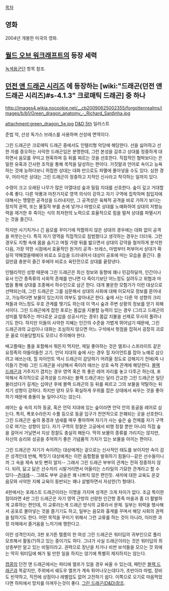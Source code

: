 {{{+1 綠龍 / Green Dragon }}}

[[목차]]
== 영화 ==
2004년 개봉한 미국의 영화. 

== [[월드 오브 워크래프트]]의 등장 세력 ==
[[녹색용군단]] 항목 참조.

== [[던전 앤 드래곤 시리즈]] 에 등장하는 [wiki:"드래곤(던전 앤 드래곤 시리즈)#s-4.1.3" 크로매틱 드래곤] 중 하나 ==
http://images4.wikia.nocookie.net/__cb20090625002355/forgottenrealms/images/b/b1/Green_dragon_anatomy_-_Richard_Sardinha.jpg

attachment:green_dragon_5e.jpg
[[D&D 5th]] 일러스트

준법 악, 산성 독가스 브레스를 사용하며 산성에 면역이다.

그린 드래곤은 크로매틱 드래곤 중에서도 인텔리형 악당에 해당한다. 선을 싫어하고 선한 자를 증오하는 사악한 드래곤임은 분명한데, 그런 본성을 감추고 상대를 정중하게 대하면서 음모를 꾸미고 현혹하며 등 뒤를 찌르는 것을 선호한다. 직접적인 협박보다는 은밀한 유혹과 간사한 조작을 통해 목적을 달성하는 편이다. 거짓말과 언어로 속이고 능욕하는 것에 능하다보니 허접한 상대는 대화 만으로도 파멸에 몰아넣을 수도 있다. 심한 경우, 어리석은 상대는 그린 드래곤이 정중하고 지적인 신사라고 착각하는 일까지 있다.

수령이 크고 오래된 나무가 많은 아열대성 숲과 밀림 지대를 선호한다. 숲이 깊고 거대할수록 좋다. 다른 악룡과 마찬가지로 영역 의식이 강하고 자기 구역에 집착하며 침입자에 대해서는 맹렬한 공격성을 드러내지만, 그 공격성은 육체적 공격을 바로 가하기 보다는 정치적 권력, 또는 물질적 부를 손에 넣거나 마법으로 상대를 노예화하여 상대의 저항능력을 제거한 후 죽이는 식의 최저한의 노력으로 효율적으로 힘을 떨쳐 상대를 파멸시키는 것을 즐긴다.

하지만 사기치거나 긴 음모를 꾸미기에 적합하지 않은 상대의 경우에는 대화 없이 공격을 퍼붓는는다. 특히 자기 영역을 직접적으로 침범했다고 생각하는 경우는 더더욱. 그런 경우도 지형 속에 몸을 숨기고 며칠 가량 뒤를 밟으면서 상대의 강약을 철저하게 분석한 다음, 가장 약한 시점에서 효율적인 원거리 공격- 브레스, 마법부터 퍼부어서 상대가 확실히 약해졌을때에야 비로소 모습을 드러내어서 대상이 공포에 떠는 모습을 즐긴다. 즐길만큼 충분히 즐긴 후에야 비로소 육탄전으로 상대를 끝장낸다.

인텔리적인 성향 때문에 그린 드래곤은 최신 정보와 동향에 꽤나 민감하달까, 인간이나 유사 인간 종족류의 사회적 존재를 만나면 다 죽이기보단 어느정도 살려두고 위협과 마법을 통해 상대를 조종해서 하수인으로 삼곤 한다. 대개 불운한 모험가가 이런 대상으로 선택되는데, 그린 드래곤은 그를 심문해서 상대의 사회에 대해 이모저모 정보를 뜯어내고, 가능하다면 보물이 있는지의 여부도 알아내곤 한다. 숲에 사는 다른 악 성향의 크리쳐들과 어느정도 우호 관계를 맺기도 하는데 이 역시 숲과 주변 상황의 정보를 얻기 위해서이다. 
그린 드래곤에게 잡힌 포로는 몸값을 지불할 능력이 있는 경우 (그리고 드래곤의 성미를 맞춰주는 까다로운 교섭을 성공시키는 경우) 몸값 지불을 선제로 무사히 풀려나기도 한다. 하지만 이들의 사악한 지혜는 인간의 수준을 가볍게 뛰어넘기 때문에, 그린 드래곤과의 교섭이나 대화는 조심하지 않으면 어느 구석에서 헛점을 잡혀서 굉장히 괴로운 꼴로 이용당할지도 모르니 주의해야 한다.

배고플때는 풀을 포함해서 뭐든지 먹지만, 제일 좋아하는 것은 엘프나 스프라이트 같은 요정족의 야들야들한 고기. 언덕 지대의 숲에 사는 경우 힐 자이언트를 잡아 노예로 삼으려고 애쓰는데, 힐 자이언트 역시 드래곤이 감당하기 어려울 정도로 강해지기 전에(즉 나이들기 전에) 그린 드래곤을 사냥해서 죽이려 애쓰는 상호 숙적 관계에 해당한다. 
[[블랙 드래곤]]과 거주지가 겹치는 경우 영역 혹은 목 좋은 레어 자리를 놓고 다투곤 하는데, 포악해서 즉각적으로 공격성을 드러내는 블랙 드래곤과는 달리 간교한 그린 드래곤은 일단 물러섰다가 길게는 십여년 후에 블랙 드래곤의 등 뒤를 찌르고 그의 보물을 약탈하는 뒤치기 성향이 강하다. 하지만 양자 모두 확실하게 우위를 잡은 상태에서 싸우는 것을 좋아하기 때문에 충돌이 늘 일어나지는 않는다.

레어는 숲 속의 지하 동굴, 혹은 언덕 지대에 있는 숲이라면 언덕 안의 동굴을 레어로 삼는다. 특히, 폭포수라든지 수풀 등으로 동굴 입구가 천연적으로 은폐되는 곳을 선호한다. 그린 드래곤은 숲의 풍경과 냄새를 매우 좋아하며 자기가 사는 숲은 숲 전체를 자기 구역으로 여기는 성향이 있다. 자기 구역의 정찰은 고공에서 비행 정찰 뿐만 아니라 직접 숲을 걸어서 거닐면서 지상 정찰도 충실히 해둔다. 딱히 보물의 종류를 가리지는 않지만, 자신의 승리와 성공을 추억하기 좋은 기념품적 가치가 있는 보물을 아끼는 편이다.

그린 드래곤은 자기가 속이려는 대상에게는 겉으로는 신사적인 태도를 보이지만 속이 검은 성격인데 반해, 짝짓기 대상에게는 이런 음험함을 발휘하기 힘들다--같은 선수들이니까 그 속을 제속 보듯 뻔히 알지-- 그래서 그린 드래곤 부부의 관계는 전혀 정중하지 않다. 되려, 닳고 닳은 선수끼리 시발거리면서 어울리는 스타일의 기묘한 관계라고 할 수 있다--[[츤데레]]--. 그래도 부부 금슬은 꽤 나쁘지 않은 편인듯. 새끼에 대한 교육도 온갖 음모와 사악한 지혜 교육이 동반되는 꽤나 살벌하면서 자상한(?) 형태다.

4판에서는 포레스트 드래곤이라는 이명을 가지며 성격은 크게 차이가 없다. 조금 특이한 점이라면 4판 그린 드래곤은 자기 영역 근방의 선량한 인간항 종족 마을과 좀 더 활발하게 교류하는 편인데, 이 교류라는게 드래곤 방식의 교류라서 문제. 일부는 위력을 행사해서 공포로 몰아넣는 것을 즐기기도 하고, 일부는 음모와 흉계를 꾸며서 해당 사회의 권력을 탐하기도 한다. 어떤 목적을 꾸미기 위해서 그런 교류를 하는 것이 아니라, 이러한 과정 자체에서 즐거움을 느끼기에 행한다고.

이런 성격인지라, 3판 포가튼 렐름의 한 여성 그린 드래곤은 워터딥의 귀부인으로 폴리모프해서 활동(?)하고 있는 중이기도 하다. 그녀가 사실 드래곤이라는 것은 워터딥의 최상층부만 알고 있는 비밀이라고. 권력으로 장난을 치거나 비싼 보석들을 모으는 것 외에는 딱히 워터딥에 해가 될 만한 일을 하지는 않기에 특별히 제지하지는 않는다.

[[캡콤]]의 던전 앤 드래곤에서는 파티에 엘프가 있을 경우 싸울 수 있는데, 패턴은 [[블랙 드래곤]]과 똑같지만, 주위에서 쉐도우 엘프가 계속 튀어나오는데다가, 초반이라 마법, 장비도 빈약하고, 직전에 상점이나 레벨업도 없어 고전하기 쉽다. 이쪽으로 오기로 마음먹었다면 하피에서 망치를 아껴두는것이 좋다.  [[그린 드래곤(D&D)]]참조.
